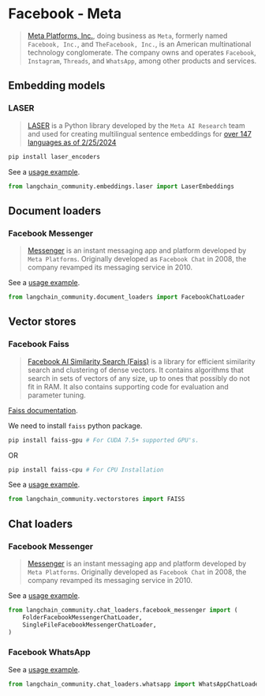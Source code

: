 # Facebook - Meta

>[Meta Platforms, Inc.](https://www.facebook.com/), doing business as `Meta`, formerly 
> named `Facebook, Inc.`, and `TheFacebook, Inc.`, is an American multinational technology 
> conglomerate. The company owns and operates `Facebook`, `Instagram`, `Threads`, 
> and `WhatsApp`, among other products and services.
 
## Embedding models

### LASER

>[LASER](https://github.com/facebookresearch/LASER) is a Python library developed by 
> the `Meta AI Research` team and used for 
> creating multilingual sentence embeddings for 
> [over 147 languages as of 2/25/2024](https://github.com/facebookresearch/flores/blob/main/flores200/README.md#languages-in-flores-200) 

```bash
pip install laser_encoders
```

See a [usage example](/docs/integrations/text_embedding/laser).

```python
from langchain_community.embeddings.laser import LaserEmbeddings
```

## Document loaders

### Facebook Messenger

>[Messenger](https://en.wikipedia.org/wiki/Messenger_(software)) is an instant messaging app and 
> platform developed by `Meta Platforms`. Originally developed as `Facebook Chat` in 2008, the company revamped its
> messaging service in 2010.

See a [usage example](/docs/integrations/document_loaders/facebook_chat).

```python
from langchain_community.document_loaders import FacebookChatLoader
```

## Vector stores

### Facebook Faiss

>[Facebook AI Similarity Search (Faiss)](https://engineering.fb.com/2017/03/29/data-infrastructure/faiss-a-library-for-efficient-similarity-search/) 
> is a library for efficient similarity search and clustering of dense vectors. It contains algorithms that 
> search in sets of vectors of any size, up to ones that possibly do not fit in RAM. It also contains supporting 
> code for evaluation and parameter tuning.

[Faiss documentation](https://faiss.ai/).

We need to install `faiss` python package.

```bash
pip install faiss-gpu # For CUDA 7.5+ supported GPU's.
```

OR

```bash
pip install faiss-cpu # For CPU Installation
```

See a [usage example](/docs/integrations/vectorstores/faiss).

```python
from langchain_community.vectorstores import FAISS
```

## Chat loaders

### Facebook Messenger

>[Messenger](https://en.wikipedia.org/wiki/Messenger_(software)) is an instant messaging app and 
> platform developed by `Meta Platforms`. Originally developed as `Facebook Chat` in 2008, the company revamped its
> messaging service in 2010.

See a [usage example](/docs/integrations/chat_loaders/facebook).

```python
from langchain_community.chat_loaders.facebook_messenger import (
    FolderFacebookMessengerChatLoader,
    SingleFileFacebookMessengerChatLoader,
)
```

### Facebook WhatsApp

See a [usage example](/docs/integrations/chat_loaders/whatsapp).

```python
from langchain_community.chat_loaders.whatsapp import WhatsAppChatLoader
```
